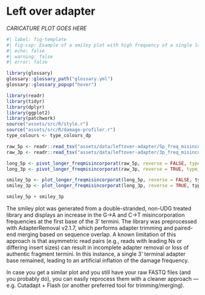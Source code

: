 # Left over adapter


<!-- ![_CAPTION GOES HERE](assets/images/512px-Salvador_dali_als_Auge.jpg){#fig-double-stranded-caricature} -->

_CARICATURE PLOT GOES HERE_

```r
#| label: fig-template
#| fig-cap: Example of a smiley plot with high frequency of a single last base, due to a remaining base from an insufficiently clipped off adapter (as it was missing from the sequenced given to the adapter clipping tool). Data taken from unpublished data . Damage data generated using [DamageProfiler](/intro.qmd) and plotted using R and tidyverse packages [@Wickham2019-ot].
#| echo: false
#| warning: false
#| error: false

library(glossary)
glossary::glossary_path("glossary.yml")
glossary::glossary_popup("hover")

library(readr)
library(tidyr)
library(dplyr)
library(ggplot2)
library(patchwork)
source("assets/src/R/style.r")
source("assets/src/R/damage-profiler.r")
type_colours <- type_colours_dp

raw_5p <- readr::read_tsv("assets/data/leftover-adapter/5p_freq_misincorporations.txt", comment = "#")
raw_3p <- readr::read_tsv("assets/data/leftover-adapter/3p_freq_misincorporations.txt", comment = "#")

long_5p <- pivot_longer_freqmisincorporat(raw_5p, reverse = FALSE, type_colours = type_colours)
long_3p <- pivot_longer_freqmisincorporat(raw_3p, reverse = TRUE, type_colours = type_colours)

smiley_5p <- plot_longer_freqmisincorporat(long_5p, reverse = FALSE, type_colours)
smiley_3p <- plot_longer_freqmisincorporat(long_3p, reverse = TRUE, type_colours)

smiley_5p + smiley_3p
```

The smiley plot was generated from a double-stranded, non-UDG treated library and displays an increase in the G→A and C→T misincorporation frequencies at the first base of the 3' termini. The library was preprocessed with AdapterRemoval v2.1.7, which performs adapter trimming and paired-end merging based on sequence overlap. A known limitation of this approach is that asymmetric read pairs (e.g., reads with leading Ns or differing insert sizes) can result in incomplete adapter removal or loss of authentic fragment termini. In this instance, a single 3' terminal adapter base remained, leading to an artificial inflation of the damage frequency.

In case you get a similar plot and you still have your raw FASTQ files (and you probably do), you can easily reprocess them with a cleaner approach — e.g. Cutadapt + Flash (or another preferred tool for trimming/merging).
